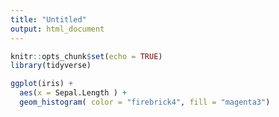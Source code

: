 ```yaml
---
title: "Untitled"
output: html_document
---
```


```r
knitr::opts_chunk$set(echo = TRUE)
library(tidyverse)

```

```r
ggplot(iris) +
  aes(x = Sepal.Length ) +
  geom_histogram( color = "firebrick4", fill = "magenta3")
```

